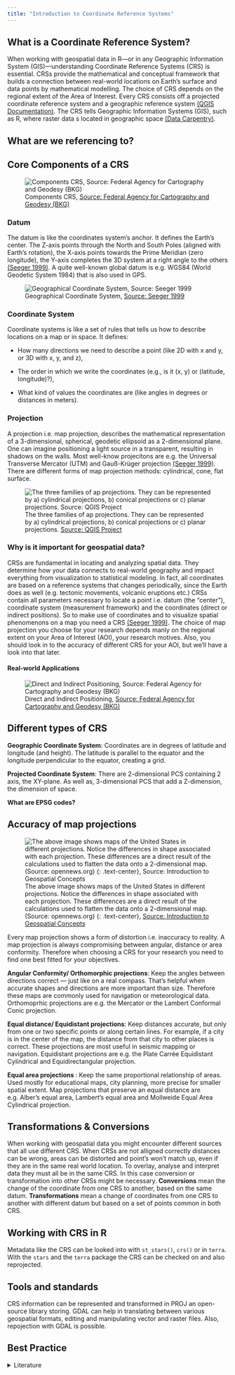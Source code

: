```yaml
---
title: "Introduction to Coordinate Reference Systems"
---
```


## What is a Coordinate Reference System?

When working with geospatial data in R—or in any Geographic Information System (GIS)—understanding Coordinate Reference Systems (CRS) is essential. CRSs provide the mathematical and conceptual framework that builds a connection between real-world locations on Earth’s surface and data points by mathematical modelling. The choice of CRS depends on the regional extent of the Area of Interest. Every CRS consists off a projected coordinate reference system and a geographic reference system [(QGIS Documentation)](https://docs.qgis.org/3.40/en/docs/gentle_gis_introduction/coordinate_reference_systems.html). The CRS tells Geographic Information Systems (GIS), such as R, where raster data s located in geographic space [(Data Carpentry)](https://datacarpentry.github.io/organization-geospatial/03-crs). 

## What are we referencing to?

## Core Components of a CRS

![Components CRS, [Source: Federal Agency for Cartography and Geodesy (BKG)](https://crs.bkg.bund.de/pub01EuropeanSpatialRefernceSystems.pdf) ](./docs/CRS_files/crs.png)


### Datum 

The datum is like the coordinates system's anchor. It defines the Earth's center. The Z-axis points through the North and South Poles (aligned with Earth's rotation), the X-axis points towards the Prime Meridian (zero longitude), the Y-axis completes the 3D system at a right angle to the others [(Seeger 1999)](https://www.geos.ed.ac.uk/~gisteac/gis_book_abridged/files/ch30.pdf). A quite well-known global datum is e.g. WGS84 (World Geodetic System 1984) that is also used in GPS.

![Geographical Coordinate System, [Source: Seeger 1999](https://www.geos.ed.ac.uk/~gisteac/gis_book_abridged/files/ch30.pdf)](./docs/CRS_files/ellipsodial_crs.png){width="30%}

### Coordinate System

Coordinate systems is like a set of rules that tells us how to describe locations on a map or in space. It defines:

- How many directions we need to describe a point (like 2D with x and y, or 3D with x, y, and z),

- The order in which we write the coordinates (e.g., is it (x, y) or (latitude, longitude)?),

- What kind of values the coordinates are (like angles in degrees or distances in meters).

### Projection

A projection i.e. map projection, describes the mathematical representation of a 3-dimensional, spherical, geodetic ellipsoid as a 2-dimensional plane. One can imagine positioning a light source in a transparent, resulting in shadows on the walls. Most well-know projecitons are e.g. the Universal Transverse Mercator (UTM) and Gauß-Krüger projection [(Seeger 1999)](https://www.geos.ed.ac.uk/~gisteac/gis_book_abridged/files/ch30.pdf). 
There are different forms of map projection methods: cylindrical, cone, flat surface. 

![The three families of ap projections. They can be represented by a) cylindrical projections, b) conical projections or c) planar projections. [Source: QGIS Project](https://docs.qgis.org/3.40/en/docs/gentle_gis_introduction/coordinate_reference_systems.html)](./docs/CRS_files/projection_methods.png)


### Why is it important for geospatial data?

CRSs are fundamental in locating and analyzing spatial data. They determine how your data connects to real-world geography and impact everything from visualization to statistical modeling. In fact, all coordinates are based on a reference systems that changes periodically, since the Earth does as well (e.g. tectonic movements, volcanic eruptions etc.) CRSs contain all parameters necessary to locate a point i.e. datum (the "center"), coordinate system (measurement framework) and the coordinates (direct or indirect positions). So to make use of coordinates and to visualize spatial phenomenons on a  map you need a CRS [(Seeger 1999)](https://www.geos.ed.ac.uk/~gisteac/gis_book_abridged/files/ch30.pdf). The choice of map projection you choose for your research depends manly on the regional extent on your Area of Interest (AOI), your research motives. Also, you should look in to the accuracy of different CRS for your AOI, but we'll have a look into that later. 

#### Real-world Applications

![Direct and Indirect Positioning, [Source: Federal Agency for Cartography and Geodesy (BKG)](https://crs.bkg.bund.de/pub01EuropeanSpatialRefernceSystems.pdf)](./docs/CRS_files/crs_positioning.png)

## Different types of CRS

**Geographic Coordinate System**: Coordinates are in degrees of latitude and longitude (and height). The latitude is parallel to the equator and the longitude perpendicular to the equator, creating a grid. 

**Projected Coordinate System**: There are 2-dimensional PCS containing 2 axis, the XY-plane. As well as, 3-dimensional PCS that add a Z-dimension, the dimension of space. 

**What are EPSG codes?**

## Accuracy of map projections 

![The above image shows maps of the United States in different projections. Notice the differences in shape associated with each projection. These differences are a direct result of the calculations used to flatten the data onto a 2-dimensional map. (Source: opennews.org) {: .text-center}, [Source: Introduction to Geospatial Concepts](https://datacarpentry.github.io/organization-geospatial/03-crs)](https://media.opennews.org/cache/06/37/0637aa2541b31f526ad44f7cb2db7b6c.jpg){width="50%}

Every map projection shows a form of distortion i.e. inaccuracy to reality. A map projection is always compromising between angular, distance or area conformity. Therefore when choosing a CRS for your research you need to find one best fitted for your objectives. 

**Angular Conformity/ Orthomorphic projections**: Keep the angles between directions correct — just like on a real compass. That’s helpful when accurate shapes and directions are more important than size. Therefore these maps are commonly used for navigation or meteorological data. Orthomoprhic projections are e.g. the Mercator or the Lambert Conformal Conic projection. 

**Equal distance/ Equidistant projections**: Keep distances accurate, but only from one or two specific points or along certain lines. For example, if a city is in the center of the map, the distance from that city to other places is correct. These projections are most useful in seismic mapping or navigation. Equidistant projections are e.g. the Plate Carrée Equidistant Cylindrical and Equidirectangular projection.

**Equal area projections **: Keep the same proportional relationship of areas. Used mostly for educational maps, city planning, more precise for smaller spatial extent. Map projections that preserve an equal distance are e.g. Alber’s equal area, Lambert’s equal area and Mollweide Equal Area Cylindrical projection. 

## Transformations & Conversions 

When working with geospatial data you might encounter different sources that all use different CRS. When CRSs are not alligned correctly distances can be wrong, areas can be distorted and point's won't match up, even if they are in the same real world location. To overlay, analyse and interpret data they must all be in the same CRS. In this case conversion or transformation into other CRSs might be necessary. **Conversions** mean the change of the coordinate from one CRS to another, based on the same datum. 
**Transformations** mean a change of coordinates from one CRS to another with different datum but based on a set of points common in both CRS. 

## Working with CRS in R

Metadata like the CRS can be looked into with `st_stars()`, `crs()` or in `terra`. With the `stars` and the `terra` package the CRS can be checked on and also reprojected.

## Tools and standards

CRS information can be represented and transformed in PROJ an open-source library storing. GDAL can help in translating between various geospatial formats, editing and manipulating vector and raster files. Also, repojection with GDAL is possible. 

## Best Practice

<details>
 <summary>Literature</summary>
 
Data Carpentry. (n.d.). Introduction to coordinate reference systems. https://datacarpentry.github.io/organization-geospatial/03-crs
 
Federal Agency for Cartography and Geodesy (BKG). (n.d.). European spatial reference systems. https://crs.bkg.bund.de/pub01EuropeanSpatialRefernceSystems.pdf 
 
Janssen, V. (2009). Understanding coordinate reference systems, datums and transformations. https://figshare.utas.edu.au/articles/journal_contribution/Understanding_coordinate_reference_systems_datums_and_transformations/22873136/1?file=40609577

Seeger, H. (1999). Spatial referencing and coordinate systems. Geographical information systems, 1, 757-766. https://www.geos.ed.ac.uk/~gisteac/gis_book_abridged/files/ch30.pdf
 
QGIS Project. (2024). A gentle introduction to GIS: Coordinate reference systems. QGIS Documentation. https://docs.qgis.org/3.40/en/docs/gentle_gis_introduction/coordinate_reference_systems.html

</details>
